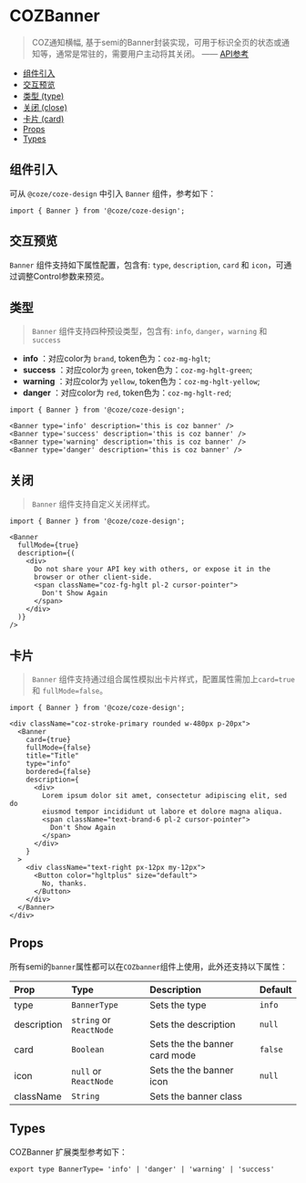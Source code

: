 

<Meta of={BannerStories} name="Docs" />

# COZBanner

> COZ通知横幅, 基于semi的Banner封装实现，可用于标识全页的状态或通知等，通常是常驻的，需要用户主动将其关闭。   —— [API参考](https://semi.bytedance.net/zh-CN/feedback/banner)

- [组件引入](#组件引入)
- [交互预览](#交互预览)
- [类型 (type)](#类型)
- [关闭 (close)](#关闭)
- [卡片 (card)](#卡片)
- [Props](#props)
- [Types](#types)

## 组件引入
可从 `@coze/coze-design` 中引入 `Banner` 组件，参考如下：

```tsx
import { Banner } from '@coze/coze-design';
```

## 交互预览
`Banner` 组件支持如下属性配置，包含有: `type`, `description`, `card` 和 `icon`，可通过调整Control参数来预览。

<Canvas of={BannerStories.Default} />

<Controls  />

## 类型
> `Banner` 组件支持四种预设类型，包含有: `info`, `danger`，`warning` 和 `success`

- **info** ：对应color为 `brand`, token色为：`coz-mg-hglt`;
- **success** ：对应color为 `green`, token色为：`coz-mg-hglt-green`;
- **warning** ：对应color为 `yellow`, token色为：`coz-mg-hglt-yellow`;
- **danger** ：对应color为 `red`, token色为：`coz-mg-hglt-red`;

<Story of={BannerStories.Type} />

```tsx
import { Banner } from '@coze/coze-design';

<Banner type='info' description='this is coz banner' />
<Banner type='success' description='this is coz banner' />
<Banner type='warning' description='this is coz banner' />
<Banner type='danger' description='this is coz banner' />

```
## 关闭
> `Banner` 组件支持自定义关闭样式。

<Story of={BannerStories.Close} />

```tsx
import { Banner } from '@coze/coze-design';

<Banner
  fullMode={true}
  description={(
    <div>
      Do not share your API key with others, or expose it in the
      browser or other client-side.
      <span className="coz-fg-hglt pl-2 cursor-pointer">
        Don't Show Again
      </span>
    </div>
  )}
/>
```

## 卡片
> `Banner` 组件支持通过组合属性模拟出卡片样式，配置属性需加上`card=true` 和 `fullMode=false`。

<Story of={BannerStories.Card} />

```tsx
import { Banner } from '@coze/coze-design';

<div className="coz-stroke-primary rounded w-480px p-20px">
  <Banner
    card={true}
    fullMode={false}
    title="Title"
    type="info"
    bordered={false}
    description={
      <div>
        Lorem ipsum dolor sit amet, consectetur adipiscing elit, sed do
        eiusmod tempor incididunt ut labore et dolore magna aliqua.
        <span className="text-brand-6 pl-2 cursor-pointer">
          Don't Show Again
        </span>
      </div>
    }
  >
    <div className="text-right px-12px my-12px">
      <Button color="hgltplus" size="default">
        No, thanks.
      </Button>
    </div>
  </Banner>
</div>
```
## Props
所有semi的`banner`属性都可以在`COZbanner`组件上使用，此外还支持以下属性：

| Prop        | Type                    | Description                   | Default |
|:------------|:------------------------|:------------------------------|:--------|
| type        | `BannerType`            | Sets the type                 | `info`  |
| description | `string` or `ReactNode` | Sets the description          | `null`  |
| card        | `Boolean`               | Sets the the banner card mode | `false` |
| icon        | `null` or `ReactNode`   | Sets the the banner icon      | `null`  |
| className   | `String`                | Sets the banner class         |         |

## Types
COZBanner 扩展类型参考如下：

```tsx
export type BannerType= 'info' | 'danger' | 'warning' | 'success'
```
